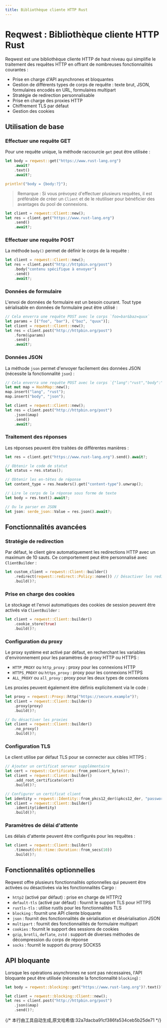 ```yaml
---
title: Bibliothèque cliente HTTP Rust
---
```


# Reqwest : Bibliothèque cliente HTTP Rust


<LinkCard
  href="https://docs.rs/reqwest/latest/reqwest/"
  title="reqwest"
  description="reqwest"
/>

Reqwest est une bibliothèque cliente HTTP de haut niveau qui simplifie le traitement des requêtes HTTP en offrant de nombreuses fonctionnalités courantes :

- Prise en charge d'API asynchrones et bloquantes
- Gestion de différents types de corps de requête : texte brut, JSON, formulaires encodés en URL, formulaires multipart
- Stratégie de redirection personnalisable
- Prise en charge des proxies HTTP
- Chiffrement TLS par défaut
- Gestion des cookies

## Utilisation de base

### Effectuer une requête GET

Pour une requête unique, la méthode raccourcie `get` peut être utilisée :

```rust
let body = reqwest::get("https://www.rust-lang.org")
    .await?
    .text()
    .await?;

println!("body = {body:?}");
```

> Remarque : Si vous prévoyez d'effectuer plusieurs requêtes, il est préférable de créer un `Client` et de le réutiliser pour bénéficier des avantages du pool de connexions.

```rust
let client = reqwest::Client::new();
let res = client.get("https://www.rust-lang.org")
    .send()
    .await?;
```

### Effectuer une requête POST

La méthode `body()` permet de définir le corps de la requête :

```rust
let client = reqwest::Client::new();
let res = client.post("http://httpbin.org/post")
    .body("contenu spécifique à envoyer")
    .send()
    .await?;
```

### Données de formulaire

L'envoi de données de formulaire est un besoin courant. Tout type sérialisable en données de formulaire peut être utilisé :

```rust
// Cela enverra une requête POST avec le corps `foo=bar&baz=quux`
let params = [("foo", "bar"), ("baz", "quux")];
let client = reqwest::Client::new();
let res = client.post("http://httpbin.org/post")
    .form(&params)
    .send()
    .await?;
```

### Données JSON

La méthode `json` permet d'envoyer facilement des données JSON (nécessite la fonctionnalité `json`) :

```rust
// Cela enverra une requête POST avec le corps `{"lang":"rust","body":"json"}`
let mut map = HashMap::new();
map.insert("lang", "rust");
map.insert("body", "json");

let client = reqwest::Client::new();
let res = client.post("http://httpbin.org/post")
    .json(&map)
    .send()
    .await?;
```

### Traitement des réponses

Les réponses peuvent être traitées de différentes manières :

```rust
let res = client.get("https://www.rust-lang.org").send().await?;

// Obtenir le code de statut
let status = res.status();

// Obtenir les en-têtes de réponse
let content_type = res.headers().get("content-type").unwrap();

// Lire le corps de la réponse sous forme de texte
let body = res.text().await?;

// Ou le parser en JSON
let json: serde_json::Value = res.json().await?;
```

## Fonctionnalités avancées

### Stratégie de redirection

Par défaut, le client gère automatiquement les redirections HTTP avec un maximum de 10 sauts. Ce comportement peut être personnalisé avec `ClientBuilder` :

```rust
let custom_client = reqwest::Client::builder()
    .redirect(reqwest::redirect::Policy::none()) // Désactiver les redirections
    .build()?;
```

### Prise en charge des cookies

Le stockage et l'envoi automatiques des cookies de session peuvent être activés via `ClientBuilder` :

```rust
let client = reqwest::Client::builder()
    .cookie_store(true)
    .build()?;
```

### Configuration du proxy

Le proxy système est activé par défaut, en recherchant les variables d'environnement pour les paramètres de proxy HTTP ou HTTPS :

- `HTTP_PROXY` ou `http_proxy` : proxy pour les connexions HTTP
- `HTTPS_PROXY` ou `https_proxy` : proxy pour les connexions HTTPS
- `ALL_PROXY` ou `all_proxy` : proxy pour les deux types de connexions

Les proxies peuvent également être définis explicitement via le code :

```rust
let proxy = reqwest::Proxy::http("https://secure.example")?;
let client = reqwest::Client::builder()
    .proxy(proxy)
    .build()?;

// Ou désactiver les proxies
let client = reqwest::Client::builder()
    .no_proxy()
    .build()?;
```

### Configuration TLS

Le client utilise par défaut TLS pour se connecter aux cibles HTTPS :

```rust
// Ajouter un certificat serveur supplémentaire
let cert = reqwest::Certificate::from_pem(&cert_bytes)?;
let client = reqwest::Client::builder()
    .add_root_certificate(cert)
    .build()?;

// Configurer un certificat client
let identity = reqwest::Identity::from_pkcs12_der(&pkcs12_der, "password")?;
let client = reqwest::Client::builder()
    .identity(identity)
    .build()?;
```

### Paramètres de délai d'attente

Les délais d'attente peuvent être configurés pour les requêtes :

```rust
let client = reqwest::Client::builder()
    .timeout(std::time::Duration::from_secs(10))
    .build()?;
```

## Fonctionnalités optionnelles

Reqwest offre plusieurs fonctionnalités optionnelles qui peuvent être activées ou désactivées via les fonctionnalités Cargo :

- `http2` (activé par défaut) : prise en charge de HTTP/2
- `default-tls` (activé par défaut) : fournit le support TLS pour HTTPS
- `rustls-tls` : utilise rustls pour les fonctionnalités TLS
- `blocking` : fournit une API cliente bloquante
- `json` : fournit des fonctionnalités de sérialisation et désérialisation JSON
- `multipart` : fournit des fonctionnalités de formulaire multipart
- `cookies` : fournit le support des sessions de cookies
- `gzip`, `brotli`, `deflate`, `zstd` : support de diverses méthodes de décompression du corps de réponse
- `socks` : fournit le support du proxy SOCKS5

## API bloquante

Lorsque les opérations asynchrones ne sont pas nécessaires, l'API bloquante peut être utilisée (nécessite la fonctionnalité `blocking`) :

```rust
let body = reqwest::blocking::get("https://www.rust-lang.org")?.text()?;

let client = reqwest::blocking::Client::new();
let res = client.post("http://httpbin.org/post")
    .json(&map)
    .send()?;
```
{/* 本行由工具自动生成,原文哈希值:32a7dacba91cf386fa534ceb5b25de71 */}